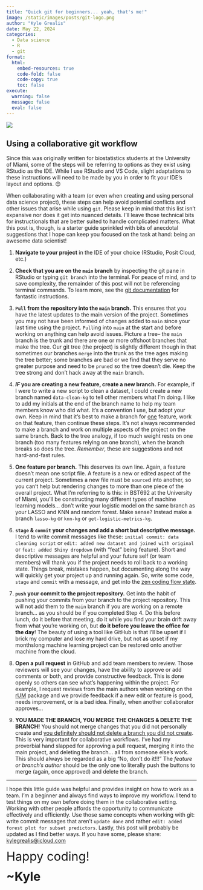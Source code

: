 ```yaml
---
title: "Quick git for beginners... yeah, that's me!"
image: /static/images/posts/git-logo.png
author: "Kyle Grealis"
date: May 22, 2024
categories:
  - Data science
  - R
  - git
format: 
  html:
    embed-resources: true
    code-fold: false
    code-copy: true
    toc: false
execute:
  warning: false
  message: false
  eval: false
---
```


![](/static/images/posts/git-logo.png)

## Using a collaborative git workflow

::: {.callout-note appearance="simple"}
Since this was originally written for biostatistics students at the University of Miami, some of the steps will be referring to options as they exist using RStudio as the IDE. While I use RStudio and VS Code, slight adaptations to these instructions will need to be made by you in order to fit your IDE's layout and options. 😊
:::

When collaborating with a team (or even when creating and using personal data science project), these steps can help avoid potential conflicts and other issues that arise while using `git`. Please keep in mind that this list isn't expansive nor does it get into nuanced details. I'll leave those technical bits for instructionals that are better suited to handle complicated matters. What this post is, though, is a starter guide sprinkled with bits of anecdotal suggestions that I hope can keep you focused on the task at hand: being an awesome data scientist!


1. **Navigate to your project** in the IDE of your choice (RStudio, Posit Cloud, etc.)

2. **Check that you are on the `main` branch** by inspecting the git pane in RStudio or typing `git branch` into the terminal. For peace of mind, and to save complexity, the remainder of this post will not be referencing terminal commands. To learn more, see the [git documentation](https://git-scm.com/docs){target='_blank'} for fantastic instructions.

3. **`Pull` from the repository into the `main` branch.** This ensures that you have the latest updates to the main version of the project. Sometimes you may not have been informed of changes added to `main` since your last time using the project. `Pull`ing into `main` at the start and before working on anything can help avoid issues. Picture a tree-- the `main` branch is the trunk and there are one or more offshoot branches that make the tree. Our git tree (the project) is slightly different though in that sometimes our branches `merge` into the trunk as the tree ages making the tree better; some branches are bad or we find that they serve no greater purpose and need to be `prune`d so the tree doesn't die. Keep the tree strong and don't hack away at the `main` branch.

4. **_IF_ you are creating a new feature, create a new branch.** For example, if I were to write a new script to clean a dataset, I could create a new branch named `data-clean-kg` to tell other members what I'm doing. I like to add my initials at the end of the branch name to help my team members know who did what. It's a convention I use, but adopt your own. Keep in mind that it's best to make a branch for <u>one</u> feature, work on that feature, then continue these steps. It's not always recommended to make a branch and work on multiple aspects of the project on the same branch. Back to the tree analogy, if too much weight rests on one branch (too many features relying on one branch), when the branch breaks so does the tree. *Remember*, these are suggestions and not hard-and-fast rules.

5. **One feature per branch.** This deserves its own line. Again, a feature doesn't mean one script file. A feature is a new or edited aspect of the current project. Sometimes a new file must be `source`d into another, so you can't help but rendering changes to more than one piece of the overall project. What I'm referring to is this: in BST692 at the University of Miami, you'll be constructing many different types of machine learning models... don't write your logistic model on the same branch as your LASSO and KNN and random forest. Make sense? Instead make a branch `lasso-kg` or `knn-kg` or `get-logistic-metrics-kg`.

6. **`stage` & `commit` your changes and add a short but descriptive message.** I tend to write commit messages like these: `initial commit: data cleaning script` or `edit: added new dataset and joined with original` or `feat: added Shiny dropdown` (with "feat" being feature). Short and descriptive messages are helpful and your future self (or team members) will thank you if the project needs to roll back to a working state. Things break, mistakes happen, but documenting along the way will quickly get your project up and running again. So, write some code, `stage` and `commit` with a message, and get into the [zen coding flow state](https://www.evozon.com/coding-and-the-flow-state/){target='_blank'}.

7. **`push` your commit to the project repository.** Get into the habit of pushing your commits from your branch to the project repository. This will not add them to the `main` branch if you are working on a remote branch... as you should be if you completed Step 4. Do this before lunch, do it before that meeting, do it while you find your brain drift away from what you're working on, but **do it before you leave the office for the day**! The beauty of using a tool like GitHub is that I'll be upset if I brick my computer and lose my hard drive, but not as upset if my monthslong machine learning project can be restored onto another machine from the cloud.

8. **Open a pull request** in GitHub and add team members to review. Those reviewers will see your changes, have the ability to approve or add comments or both, and provide constructive feedback. This is done openly so others can see what's happening within the project. For example, I request reviews from the main authors when working on the [rUM](https://raymondbalise.github.io/rUM/){target='_blank'} package and we provide feedback if a new edit or feature is good, needs improvement, or is a bad idea. Finally, when another collaborator approves...

9. **YOU MADE THE BRANCH, YOU MERGE THE CHANGES & DELETE THE BRANCH!** You should not merge changes that you did not personally create and <u>you definitely should not delete a branch you did not create</u>. This is very important for collaborative workflows. I've had my proverbial hand slapped for approving a pull request, merging it into the main project, and deleting the branch... all from someone else's work. This should always be regarded as a big "No, don't do it!!!" The *feature or branch's author* should be the only one to literally push the buttons to merge (again, once approved) and delete the branch. 

----

I hope this little guide was helpful and provides insight on how to work as a team. I'm a beginner and always find ways to improve my workflow. I tend to test things on my own before doing them in the collaborative setting. Working with other people affords the opportunity to communicate effectively and efficiently. Use those same concepts when working with git: write commit messages that aren't `update done` and rather `edit: added forest plot for subset predictors`. Lastly, this post will probably be updated as I find better ways. If you have some, please share: [kylegrealis@icloud.com](mailto:kylegrealis@icloud.com)

[Happy coding!]{style='font-size: 2rem;'}

[~Kyle]{style='font-size: 2rem; font-weight: bold'}